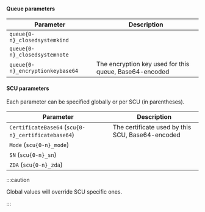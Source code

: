 
#### Queue parameters

| Parameter                        | Description                                            |
| -------------------------------- | ------------------------------------------------------ |
| `queue{0-n}_closedsystemkind`    |                                                        |
| `queue{0-n}_closedsystemnote`    |                                                        |
| `queue{0-n}_encryptionkeybase64` | The encryption key used for this queue, Base64-encoded |



#### SCU parameters

Each parameter can be specified globally or per SCU (in parentheses).

| Parameter                                          | Description                                      |
| -------------------------------------------------- | ------------------------------------------------ |
| `CertificateBase64` (`scu{0-n}_certificatebase64`) | The certificate used by this SCU, Base64-encoded |
| `Mode` (`scu{0-n}_mode`)                           |                                                  |
| `SN` (`scu{0-n}_sn`)                               |                                                  |
| `ZDA` (`scu{0-n}_zda`)                             |                                                  |

:::caution

Global values will override SCU specific ones.

:::